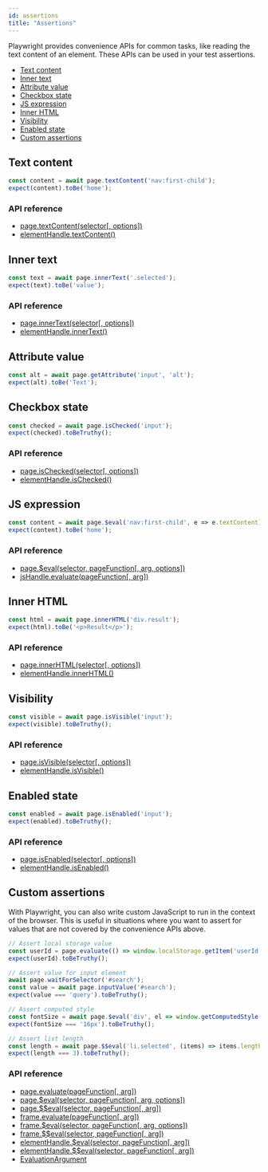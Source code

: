 ```yaml
---
id: assertions
title: "Assertions"
---
```


Playwright provides convenience APIs for common tasks, like reading the text content of an element. These APIs can be used in your test assertions.

- [Text content](#text-content)
- [Inner text](#inner-text)
- [Attribute value](#attribute-value)
- [Checkbox state](#checkbox-state)
- [JS expression](#js-expression)
- [Inner HTML](#inner-html)
- [Visibility](#visibility)
- [Enabled state](#enabled-state)
- [Custom assertions](#custom-assertions)

## Text content

```js
const content = await page.textContent('nav:first-child');
expect(content).toBe('home');
```

### API reference
- [page.textContent(selector[, options])](./api/class-page.mdx#page-text-content)
- [elementHandle.textContent()](./api/class-elementhandle.mdx#element-handle-text-content)

## Inner text

```js
const text = await page.innerText('.selected');
expect(text).toBe('value');
```

### API reference
- [page.innerText(selector[, options])](./api/class-page.mdx#page-inner-text)
- [elementHandle.innerText()](./api/class-elementhandle.mdx#element-handle-inner-text)

## Attribute value

```js
const alt = await page.getAttribute('input', 'alt');
expect(alt).toBe('Text');
```

## Checkbox state

```js
const checked = await page.isChecked('input');
expect(checked).toBeTruthy();
```

### API reference
- [page.isChecked(selector[, options])](./api/class-page.mdx#page-is-checked)
- [elementHandle.isChecked()](./api/class-elementhandle.mdx#element-handle-is-checked)

## JS expression

```js
const content = await page.$eval('nav:first-child', e => e.textContent);
expect(content).toBe('home');
```

### API reference
- [page.$eval(selector, pageFunction[, arg, options])](./api/class-page.mdx#page-eval-on-selector)
- [jsHandle.evaluate(pageFunction[, arg])](./api/class-jshandle.mdx#js-handle-evaluate)

## Inner HTML

```js
const html = await page.innerHTML('div.result');
expect(html).toBe('<p>Result</p>');
```

### API reference
- [page.innerHTML(selector[, options])](./api/class-page.mdx#page-inner-html)
- [elementHandle.innerHTML()](./api/class-elementhandle.mdx#element-handle-inner-html)

## Visibility

```js
const visible = await page.isVisible('input');
expect(visible).toBeTruthy();
```

### API reference
- [page.isVisible(selector[, options])](./api/class-page.mdx#page-is-visible)
- [elementHandle.isVisible()](./api/class-elementhandle.mdx#element-handle-is-visible)

## Enabled state

```js
const enabled = await page.isEnabled('input');
expect(enabled).toBeTruthy();
```

### API reference
- [page.isEnabled(selector[, options])](./api/class-page.mdx#page-is-enabled)
- [elementHandle.isEnabled()](./api/class-elementhandle.mdx#element-handle-is-enabled)

## Custom assertions

With Playwright, you can also write custom JavaScript to run in the context of the browser. This is useful in situations where you want to assert for values that are not covered by the convenience APIs above.

```js
// Assert local storage value
const userId = page.evaluate(() => window.localStorage.getItem('userId'));
expect(userId).toBeTruthy();

// Assert value for input element
await page.waitForSelector('#search');
const value = await page.inputValue('#search');
expect(value === 'query').toBeTruthy();

// Assert computed style
const fontSize = await page.$eval('div', el => window.getComputedStyle(el).fontSize);
expect(fontSize === '16px').toBeTruthy();

// Assert list length
const length = await page.$$eval('li.selected', (items) => items.length);
expect(length === 3).toBeTruthy();
```

### API reference
- [page.evaluate(pageFunction[, arg])](./api/class-page.mdx#page-evaluate)
- [page.$eval(selector, pageFunction[, arg, options])](./api/class-page.mdx#page-eval-on-selector)
- [page.$$eval(selector, pageFunction[, arg])](./api/class-page.mdx#page-eval-on-selector-all)
- [frame.evaluate(pageFunction[, arg])](./api/class-frame.mdx#frame-evaluate)
- [frame.$eval(selector, pageFunction[, arg, options])](./api/class-frame.mdx#frame-eval-on-selector)
- [frame.$$eval(selector, pageFunction[, arg])](./api/class-frame.mdx#frame-eval-on-selector-all)
- [elementHandle.$eval(selector, pageFunction[, arg])](./api/class-elementhandle.mdx#element-handle-eval-on-selector)
- [elementHandle.$$eval(selector, pageFunction[, arg])](./api/class-elementhandle.mdx#element-handle-eval-on-selector-all)
- [EvaluationArgument]

[Accessibility]: ./api/class-accessibility.mdx "Accessibility"
[Android]: ./api/class-android.mdx "Android"
[AndroidDevice]: ./api/class-androiddevice.mdx "AndroidDevice"
[AndroidInput]: ./api/class-androidinput.mdx "AndroidInput"
[AndroidSocket]: ./api/class-androidsocket.mdx "AndroidSocket"
[AndroidWebView]: ./api/class-androidwebview.mdx "AndroidWebView"
[ApiRequest]: ./api/class-apirequest.mdx "ApiRequest"
[ApiRequestContext]: ./api/class-apirequestcontext.mdx "ApiRequestContext"
[ApiResponse]: ./api/class-apiresponse.mdx "ApiResponse"
[Browser]: ./api/class-browser.mdx "Browser"
[BrowserContext]: ./api/class-browsercontext.mdx "BrowserContext"
[BrowserServer]: ./api/class-browserserver.mdx "BrowserServer"
[BrowserType]: ./api/class-browsertype.mdx "BrowserType"
[CDPSession]: ./api/class-cdpsession.mdx "CDPSession"
[ConsoleMessage]: ./api/class-consolemessage.mdx "ConsoleMessage"
[Coverage]: ./api/class-coverage.mdx "Coverage"
[Dialog]: ./api/class-dialog.mdx "Dialog"
[Download]: ./api/class-download.mdx "Download"
[Electron]: ./api/class-electron.mdx "Electron"
[ElectronApplication]: ./api/class-electronapplication.mdx "ElectronApplication"
[ElementHandle]: ./api/class-elementhandle.mdx "ElementHandle"
[FileChooser]: ./api/class-filechooser.mdx "FileChooser"
[Frame]: ./api/class-frame.mdx "Frame"
[JSHandle]: ./api/class-jshandle.mdx "JSHandle"
[Keyboard]: ./api/class-keyboard.mdx "Keyboard"
[Locator]: ./api/class-locator.mdx "Locator"
[Logger]: ./api/class-logger.mdx "Logger"
[Mouse]: ./api/class-mouse.mdx "Mouse"
[Page]: ./api/class-page.mdx "Page"
[Playwright]: ./api/class-playwright.mdx "Playwright"
[Request]: ./api/class-request.mdx "Request"
[Response]: ./api/class-response.mdx "Response"
[Route]: ./api/class-route.mdx "Route"
[Selectors]: ./api/class-selectors.mdx "Selectors"
[TimeoutError]: ./api/class-timeouterror.mdx "TimeoutError"
[Touchscreen]: ./api/class-touchscreen.mdx "Touchscreen"
[Tracing]: ./api/class-tracing.mdx "Tracing"
[Video]: ./api/class-video.mdx "Video"
[WebSocket]: ./api/class-websocket.mdx "WebSocket"
[Worker]: ./api/class-worker.mdx "Worker"
[Fixtures]: ./api/class-fixtures.mdx "Fixtures"
[Test]: ./api/class-test.mdx "Test"
[TestConfig]: ./api/class-testconfig.mdx "TestConfig"
[TestError]: ./api/class-testerror.mdx "TestError"
[TestInfo]: ./api/class-testinfo.mdx "TestInfo"
[TestOptions]: ./api/class-testoptions.mdx "TestOptions"
[TestProject]: ./api/class-testproject.mdx "TestProject"
[WorkerInfo]: ./api/class-workerinfo.mdx "WorkerInfo"
[Location]: ./api/class-location.mdx "Location"
[Reporter]: ./api/class-reporter.mdx "Reporter"
[Suite]: ./api/class-suite.mdx "Suite"
[TestCase]: ./api/class-testcase.mdx "TestCase"
[TestResult]: ./api/class-testresult.mdx "TestResult"
[TestStep]: ./api/class-teststep.mdx "TestStep"
[Element]: https://developer.mozilla.org/en-US/docs/Web/API/element "Element"
[EvaluationArgument]: ./core-concepts.mdx#evaluation-argument "EvaluationArgument"
[Promise]: https://developer.mozilla.org/en-US/docs/Web/JavaScript/Reference/Global_Objects/Promise "Promise"
[iterator]: https://developer.mozilla.org/en-US/docs/Web/JavaScript/Reference/Iteration_protocols "Iterator"
[origin]: https://developer.mozilla.org/en-US/docs/Glossary/Origin "Origin"
[selector]: https://developer.mozilla.org/en-US/docs/Web/CSS/CSS_Selectors "selector"
[Serializable]: https://developer.mozilla.org/en-US/docs/Web/JavaScript/Reference/Global_Objects/JSON/stringify#Description "Serializable"
[UIEvent.detail]: https://developer.mozilla.org/en-US/docs/Web/API/UIEvent/detail "UIEvent.detail"
[UnixTime]: https://en.wikipedia.org/wiki/Unix_time "Unix Time"
[xpath]: https://developer.mozilla.org/en-US/docs/Web/XPath "xpath"

[Array]: https://developer.mozilla.org/en-US/docs/Web/JavaScript/Reference/Global_Objects/Array "Array"
[boolean]: https://developer.mozilla.org/en-US/docs/Web/JavaScript/Data_structures#Boolean_type "Boolean"
[Buffer]: https://nodejs.org/api/buffer.html#buffer_class_buffer "Buffer"
[ChildProcess]: https://nodejs.org/api/child_process.html "ChildProcess"
[Error]: https://nodejs.org/api/errors.html#errors_class_error "Error"
[EventEmitter]: https://nodejs.org/api/events.html#events_class_eventemitter "EventEmitter"
[function]: https://developer.mozilla.org/en-US/docs/Web/JavaScript/Reference/Global_Objects/Function "Function"
[Map]: https://developer.mozilla.org/en-US/docs/Web/JavaScript/Reference/Global_Objects/Map "Map"
[null]: https://developer.mozilla.org/en-US/docs/Web/JavaScript/Reference/Global_Objects/null "null"
[number]: https://developer.mozilla.org/en-US/docs/Web/JavaScript/Data_structures#Number_type "Number"
[Object]: https://developer.mozilla.org/en-US/docs/Web/JavaScript/Reference/Global_Objects/Object "Object"
[Promise]: https://developer.mozilla.org/en-US/docs/Web/JavaScript/Reference/Global_Objects/Promise "Promise"
[Readable]: https://nodejs.org/api/stream.html#stream_class_stream_readable "Readable"
[RegExp]: https://developer.mozilla.org/en-US/docs/Web/JavaScript/Reference/Global_Objects/RegExp "RegExp"
[string]: https://developer.mozilla.org/en-US/docs/Web/JavaScript/Data_structures#String_type "string"
[void]: https://developer.mozilla.org/en-US/docs/Web/JavaScript/Reference/Global_Objects/undefined "void"
[URL]: https://nodejs.org/api/url.html "URL"

[all available image tags]: https://mcr.microsoft.com/v2/playwright/tags/list "all available image tags"
[Docker Hub]: https://hub.docker.com/_/microsoft-playwright "Docker Hub"
[Dockerfile.focal]: https://github.com/microsoft/playwright/blob/master/utils/docker/Dockerfile.focal "Dockerfile.focal"

